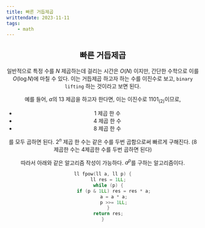```yaml
---
title: 빠른 거듭제곱
writtendate: 2023-11-11
tags:
    - math
---
```


<Header />

## 빠른 거듭제곱

일반적으로 특정 수를 $N$ 제곱하는데 걸리는 시간은 $O(N)$ 이지만, 간단한 수학으로 이를 $O(\log N)$에 마칠 수 있다. 이는 거듭제곱 하고자 하는 수를 이진수로 보고, `binary lifting` 하는 것이라고 보면 된다. 

예를 들어, $a$의 $13$ 제곱을 하고자 한다면, 이는 이진수로 $1101_{(2)}$이므로,

- $1$ 제곱 한 수
- $4$ 제곱 한 수
- $8$ 제곱 한 수

를 모두 곱하면 된다. $2^n$ 제곱 한 수는 같은 수를 두번 곱함으로써 빠르게 구해진다. ($8$제곱한 수는 $4$제곱한 수를 두번 곱하면 된다)

따라서 아래와 같은 알고리즘 작성이 가능하다. $a^p$를 구하는 알고리즘이다.

```cpp
ll fpow(ll a, ll p) {
    ll res = 1LL;
    while (p) {
        if (p & 1LL) res = res * a;
        a = a * a;
        p >>= 1LL;
    }
    return res;
}
```

<TagList />
<Comment />
